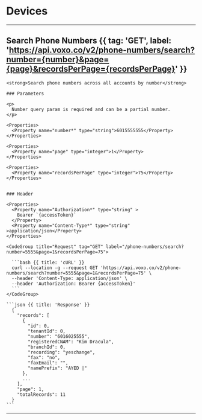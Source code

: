 # Devices

---

## Search Phone Numbers {{ tag: 'GET', label: 'https://api.voxo.co/v2/phone-numbers/search?number={number}&page={page}&recordsPerPage={recordsPerPage}' }}

<Row>
  <Col>

    <strong>Search phone numbers across all accounts by number</strong>

    ### Parameters

    <p>
      Number query param is required and can be a partial number.
    </p>

    <Properties>
      <Property name="number*" type="string">6015555555</Property>
    </Properties>

    <Properties>
      <Property name="page" type="integer">1</Property>
    </Properties>

    <Properties>
      <Property name="recordsPerPage" type="integer">75</Property>
    </Properties>


    ### Header

    <Properties>
      <Property name="Authorization*" type="string" >
        Bearer `{accessToken}`
      </Property>
      <Property name="Content-Type*" type="string" >application/json</Property>
    </Properties>

  </Col>
  <Col sticky>

    <CodeGroup title="Request" tag="GET" label="/phone-numbers/search?number=5555&page=1&recordsPerPage=75">

      ```bash {{ title: 'cURL' }}
      curl --location -g --request GET 'https://api.voxo.co/v2/phone-numbers/search?number=5555&page=1&recordsPerPage=75' \
      --header 'Content-Type: application/json' \
      --header 'Authorization: Bearer {accessToken}'
      ```
    </CodeGroup>

    ```json {{ title: 'Response' }}
      {
        "records": [
          {
            "id": 0,
            "tenantId": 0,
            "number": "6016025555",
            "registeredCNAM": "Kim Dracula",
            "branchId": 0,
            "recording": "yeschange",
            "fax": "no",
            "faxEmail": "",
            "namePrefix": "AYED |"
          },
          ...
        ],
        "page": 1,
        "totalRecords": 11
      }
    ```

  </Col>
</Row>

---


